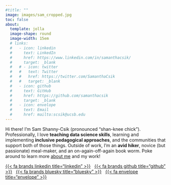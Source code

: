 ```yaml
---
#title: ""
image: images/sam_cropped.jpg
toc: false
about: 
  template: jolla
  image-shape: round
  image-width: 15em
  # links:
  #   - icon: linkedin
  #     text: LinkedIn
  #     href: https://www.linkedin.com/in/samanthacsik/
  #     target: _blank
  #   # - icon: twitter
  #   #   text: Twitter
  #   #   href: https://twitter.com/SamanthaCsik
  #   #   target: _blank
  #   - icon: github
  #     text: GitHub
  #     href: https://github.com/samanthacsik
  #     target: _blank
  #   - icon: envelope
  #     text: Email
  #     href: mailto:scsik@ucsb.edu
---
```


::: {#bio}
Hi there! I'm Sam Shanny-Csik (pronounced "shan-knee chick"). Professionally, I love **teaching data science skills**, learning and implementing **inclusive pedagogical approaches**, and the communities that support both of those things. Outside of work, I'm an **avid hiker**, novice (but passionate) meal-maker, and an on-again-off-again book worm. Poke around to learn more [about me](about.qmd) and my work!

<!-- Hi there! I'm Sam Shanny-Csik (pronounced "shan-knee chick"). Professionally, I love **teaching data science skills**, learning and implementing **inclusive pedagogical approaches**, and the communities that support both of those things. Outside of work, I'm an **avid hiker**, novice (but passionate) meal-maker, and I really love the color green. Poke around to learn more [about me](about.qmd) and my work! -->

::: {#landing-icons}
[{{< fa brands linkedin title="linkedin" >}}](https://www.linkedin.com/in/samanthacsik/){target="_blank"} &nbsp; [{{< fa brands github title="github" >}}](https://github.com/samanthacsik){target="_blank"} &nbsp; [{{< fa brands bluesky title="bluesky" >}}](https://bsky.app/profile/samcsik.bsky.social){target="_blank"} &nbsp; [{{< fa envelope title="envelope" >}}](mailto:scsik@ucsb.edu)
:::
:::
